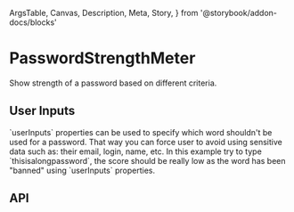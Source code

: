   ArgsTable,
  Canvas,
  Description,
  Meta,
  Story,
} from '@storybook/addon-docs/blocks'

<Meta
  title="Components/PasswordStrengthMeter"
  component={PasswordStrengthMeter}
/>

# PasswordStrengthMeter

<Description>
  Show strength of a password based on different criteria.
</Description>

<Canvas>
  <Story name="Basic">
    <UncontrolledPasswordStrengthMeter
      name="basic"
      estimate={zxcvbn}
      strength={[
        { color: 'red', t: 'veryWeak' },
        { color: 'orange', t: 'weak' },
        { color: 'yellow', t: 'medium' },
        { color: 'green', t: 'strong' },
        { color: 'green', t: 'veryStrong' },
      ]}
      title="Password Strength"
    />
  </Story>
</Canvas>

## User Inputs

<Description>
  `userInputs` properties can be used to specify which word shouldn't be used
  for a password. That way you can force user to avoid using sensitive data such
  as: their email, login, name, etc.
</Description>

<Description>
  In this example try to type `thisisalongpassword`, the score should be really
  low as the word has been "banned" using `userInputs` properties.
</Description>

<Canvas>
  <Story name="User Input">
    <UncontrolledPasswordStrengthMeter
      name="user-inputs"
      estimate={zxcvbn}
      strength={[
        { color: 'red', t: 'veryWeak' },
        { color: 'orange', t: 'weak' },
        { color: 'yellow', t: 'medium' },
        { color: 'green', t: 'strong' },
        { color: 'green', t: 'veryStrong' },
      ]}
      title="Password Strength with User Inputs"
      userInputs={['thisisalongpassword']}
    />
  </Story>
</Canvas>

## API

<ArgsTable of={PasswordStrengthMeter} />
